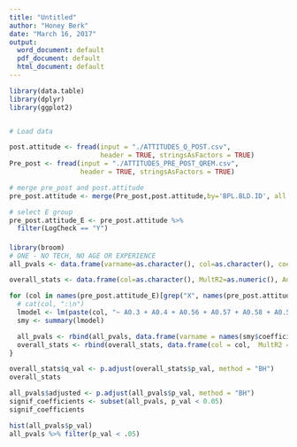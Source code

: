 ```yaml
---
title: "Untitled"
author: "Honey Berk"
date: "March 16, 2017"
output:
  word_document: default
  pdf_document: default
  html_document: default
---
```


```r
library(data.table)
library(dplyr)
library(ggplot2)


# Load data 

post.attitude <- fread(input = "./ATTITUDES_Q_POST.csv", 
                       header = TRUE, stringsAsFactors = TRUE)
Pre_post <- fread(input = "./ATTITUDES_PRE_POST_QREM.csv", 
                  header = TRUE, stringsAsFactors = TRUE)

# merge pre_post and post.attitude
pre_post.attitude <- merge(Pre_post,post.attitude,by='BPL.BLD.ID', all.x = TRUE)

# select E group 
pre_post.attitude_E <- pre_post.attitude %>% 
  filter(LogCheck == "Y")
```

####


```r
library(broom)
# ONE - NO TECH, NO AGE OR EXPERIENCE
all_pvals <- data.frame(varname=as.character(), col=as.character(), coefest=as.numeric(), p_val=as.numeric())

overall_stats <- data.frame(col=as.character(), MultR2=as.numeric(), AdjR2=as.numeric(), p_val=as.numeric())

for (col in names(pre_post.attitude_E)[grep("X", names(pre_post.attitude_E))]) {
  # cat(col, ":\n")
  lmodel <- lm(paste(col, "~ A0.3 + A0.4 + A0.56 + A0.57 + A0.58 + A0.59 + Age + Experience + A0.68 + A0.69"), data = pre_post.attitude_E)
  smy <- summary(lmodel)

  all_pvals <- rbind(all_pvals, data.frame(varname = names(smy$coefficients[,4]), col = col, coefest = smy$coefficients[,1], p_val = smy$coefficients[,4]))
  overall_stats <- rbind(overall_stats, data.frame(col = col,  MultR2 = glance(lmodel)$r.squared, AdjR2 = glance(lmodel)$adj.r.squared, p_val = glance(lmodel)$p.value))
}

overall_stats$q_val <- p.adjust(overall_stats$p_val, method = "BH")
overall_stats

all_pvals$adjusted <- p.adjust(all_pvals$p_val, method = "BH")
signif_coefficients <- subset(all_pvals, p_val < 0.05)
signif_coefficients

```

```r

hist(all_pvals$p_val)
all_pvals %>% filter(p_val < .05)

```
